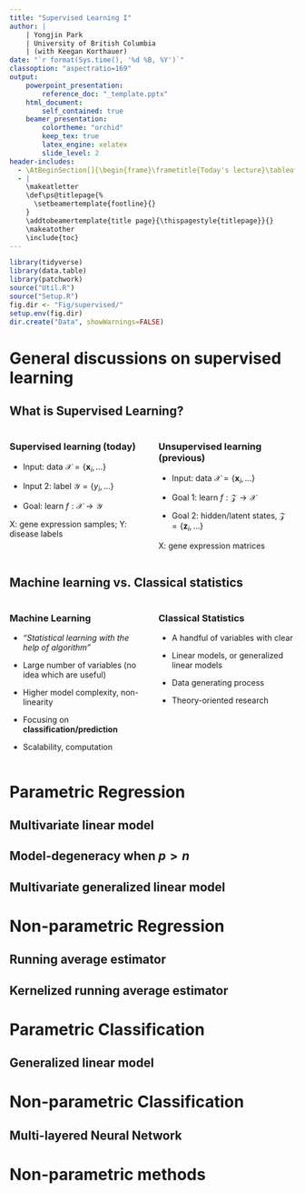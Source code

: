 ```yaml
---
title: "Supervised Learning I"
author: |
    | Yongjin Park
    | University of British Columbia
    | (with Keegan Korthauer)
date: "`r format(Sys.time(), '%d %B, %Y')`"
classoption: "aspectratio=169"
output:
    powerpoint_presentation:
        reference_doc: "_template.pptx"
    html_document:
        self_contained: true
    beamer_presentation:
        colortheme: "orchid"
        keep_tex: true
        latex_engine: xelatex
        slide_level: 2
header-includes:
  - \AtBeginSection[]{\begin{frame}\frametitle{Today's lecture}\tableofcontents[currentsection]\end{frame}}
  - | 
    \makeatletter
    \def\ps@titlepage{%
      \setbeamertemplate{footline}{}
    }
    \addtobeamertemplate{title page}{\thispagestyle{titlepage}}{}
    \makeatother
    \include{toc}
---
```


```r
library(tidyverse)
library(data.table)
library(patchwork)
source("Util.R")
source("Setup.R")
fig.dir <- "Fig/supervised/"
setup.env(fig.dir)
dir.create("Data", showWarnings=FALSE)
```

# General discussions on supervised learning

## What is Supervised Learning?

:::::: {.columns}
::: {.column width=.45}
::: {.block}

### Supervised learning (today)

* Input: data $\mathcal{X} = \{\mathbf{x}_{i},\ldots\}$

* Input 2: label $\mathcal{Y} = \{y_{i},\ldots\}$

* Goal: learn $f: \mathcal{X} \to \mathcal{Y}$

:::

X: gene expression samples; Y: disease labels

:::
::: {.column width=.45}

::: {.block}
### Unsupervised learning (previous)

* Input: data $\mathcal{X} = \{\mathbf{x}_{i},\ldots\}$

* Goal 1: learn $f: \mathcal{Z} \to \mathcal{X}$

* Goal 2: hidden/latent states, $\mathcal{Z} = \{\mathbf{z}_{i},\ldots\}$

:::

X: gene expression matrices

:::
::::::

## Machine learning vs. Classical statistics

:::::: {.columns}
::: {.column width=.45}

::: {.block}

### Machine Learning

* *"Statistical learning with the help of algorithm"*

* Large number of variables (no idea which are useful)

* Higher model complexity, non-linearity

* Focusing on **classification/prediction**

* Scalability, computation
:::

:::
::: {.column width=.45}

::: {.block}

### Classical Statistics

* A handful of variables with clear 

* Linear models, or generalized linear models

* Data generating process

* Theory-oriented research
:::

:::
::::::



# Parametric Regression

## Multivariate linear model


## Model-degeneracy when $p > n$


## Multivariate generalized linear model


## 


# Non-parametric Regression

## Running average estimator

## Kernelized running average estimator




# Parametric Classification

## Generalized linear model




# Non-parametric Classification


## Multi-layered Neural Network

# Non-parametric methods

